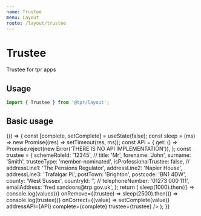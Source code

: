 ```yaml
---
name: Trustee
menu: Layout
route: /layout/trustee
---
```



# Trustee

Trustee for tpr apps

<!-- ## Properties

<Props of={Trustee} /> -->

## Usage

```js
import { Trustee } from '@tpr/layout';
```

## Basic usage

<Playground>
	{() => {
		const [complete, setComplete] = useState(false);
		const sleep = (ms) => new Promise((res) => setTimeout(res, ms));
		const API = {
			get: () => Promise.reject(new Error('THERE IS NO API IMPLEMENTATION')),
		};
		const trustee = {
			schemeRoleId: '12345',
			//
			title: 'Mr',
			forename: 'John',
			surname: 'Smith',
			trusteeType: 'member-nominated',
			isProfessionalTrustee: false,
			//
			addressLine1: 'The Pensions Regulator',
			addressLine2: 'Napier House',
			addressLine3: 'Trafalgar Pl',
			postTown: 'Brighton',
			postcode: 'BN1 4DW',
			county: 'West Sussex',
			countryId: '',
			//
			telephoneNumber: '01273 000 111',
			emailAddress: 'fred.sandoors@trp.gov.uk',
		};
		return (
			<Trustee
				type="trustee"
				onSave={(values) => sleep(1000).then(() => console.log(values))}
				onRemove={(trustee) => sleep(2500).then(() => console.log(trustee))}
				onCorrect={(value) => setComplete(value)}
				addressAPI={API}
				complete={complete}
				trustee={trustee}
			/>
		);
	}}
</Playground>

